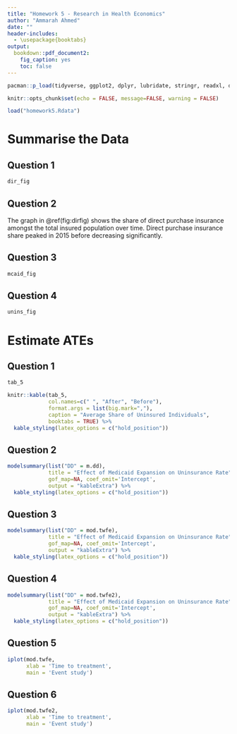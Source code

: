 ```yaml
---
title: "Homework 5 - Research in Health Economics"
author: "Ammarah Ahmed"
date: ""
header-includes:
  - \usepackage{booktabs}
output: 
  bookdown::pdf_document2:
    fig_caption: yes
    toc: false
---
```

```r
pacman::p_load(tidyverse, ggplot2, dplyr, lubridate, stringr, readxl, data.table, gdata, modelsummary, fixest, kableExtra)
```

```r
knitr::opts_chunk$set(echo = FALSE, message=FALSE, warning = FALSE)
```

```r
load("homework5.Rdata")
```

# Summarise the Data

## Question 1

```r
dir_fig
```

## Question 2 

The graph in \@ref(fig:dirfig) shows the share of direct purchase insurance amongst the total insured population over time. Direct purchase insurance share peaked in 2015 before decreasing significantly. 

\newpage 

## Question 3

```r
mcaid_fig
```

\newpage 

## Question 4
```r
unins_fig
```

\newpage
# Estimate ATEs

## Question 1

```r
tab_5
```

```r
knitr::kable(tab_5, 
             col.names=c(" ", "After", "Before"),
             format.args = list(big.mark=","), 
             caption = "Average Share of Uninsured Individuals",
             booktabs = TRUE) %>%
  kable_styling(latex_options = c("hold_position"))
```

## Question 2

```r
modelsummary(list("DD" = m.dd),
             title = "Effect of Medicaid Expansion on Uninsurance Rate",
             gof_map=NA, coef_omit='Intercept',
             output = "kableExtra") %>%
  kable_styling(latex_options = c("hold_position"))
```

## Question 3

```r
modelsummary(list("DD" = mod.twfe),
             title = "Effect of Medicaid Expansion on Uninsurance Rate",
             gof_map=NA, coef_omit='Intercept',
             output = "kableExtra") %>%
  kable_styling(latex_options = c("hold_position"))
```

## Question 4

```r
modelsummary(list("DD" = mod.twfe2),
             title = "Effect of Medicaid Expansion on Uninsurance Rate",
             gof_map=NA, coef_omit='Intercept',
             output = "kableExtra") %>%
  kable_styling(latex_options = c("hold_position"))
```

\newpage 

## Question 5

```r
iplot(mod.twfe, 
      xlab = 'Time to treatment',
      main = 'Event study')
```

\newpage 

## Question 6

```r
iplot(mod.twfe2, 
      xlab = 'Time to treatment',
      main = 'Event study')
```




